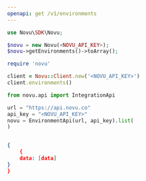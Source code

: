 ```yaml
---
openapi: get /v1/environments
---
```


<RequestExample>

```php PHP
use Novu\SDK\Novu;

$novu = new Novu(<NOVU_API_KEY>);
$novu->getEnvironments()->toArray();
```

```ruby Ruby
require 'novu'

client = Novu::Client.new('<NOVU_API_KEY>')
client.environments()
```

```python Python
from novu.api import IntegrationApi

url = "https://api.novu.co"
api_key = "<NOVU_API_KEY>"
novu = EnvironmentApi(url, api_key).list(
)
```


```java Java

```

</RequestExample>

<ResponseExample>

```json Response
{
    {
    data: [data]
}
}
```

</ResponseExample>
